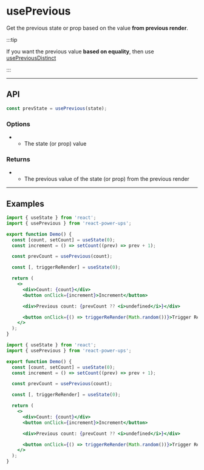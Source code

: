 


# usePrevious

Get the previous state or prop based on the value **from previous render**.

:::tip

If you want the previous value **based on equality**, then use [usePreviousDistinct](./use-previous-distinct)

:::

<hr className="custom-hr" />

## API

```js
const prevState = usePrevious(state);
```

### Options

- <Param name="state" type="any" isRequired />

  - The state (or prop) value

### Returns

- <Param name="prevState" type="any" />

  - The previous value of the state (or prop) from the previous render

<hr className="custom-hr" />

## Examples

<BrowserWindow>
  <Demo />
</BrowserWindow>

<Tabs>
<TabItem value="JS" label="JS">

```jsx
import { useState } from 'react';
import { usePrevious } from 'react-power-ups';

export function Demo() {
  const [count, setCount] = useState(0);
  const increment = () => setCount((prev) => prev + 1);

  const prevCount = usePrevious(count);

  const [, triggerReRender] = useState(0);

  return (
    <>
      <div>Count: {count}</div>
      <button onClick={increment}>Increment</button>

      <div>Previous count: {prevCount ?? <i>undefined</i>}</div>

      <button onClick={() => triggerReRender(Math.random())}>Trigger Re-Render</button>
    </>
  );
}
```

</TabItem>
<TabItem value="TS" label="TS" default>

```jsx
import { useState } from 'react';
import { usePrevious } from 'react-power-ups';

export function Demo() {
  const [count, setCount] = useState(0);
  const increment = () => setCount((prev) => prev + 1);

  const prevCount = usePrevious(count);

  const [, triggerReRender] = useState(0);

  return (
    <>
      <div>Count: {count}</div>
      <button onClick={increment}>Increment</button>

      <div>Previous count: {prevCount ?? <i>undefined</i>}</div>

      <button onClick={() => triggerReRender(Math.random())}>Trigger Re-Render</button>
    </>
  );
}
```

</TabItem>
</Tabs>
